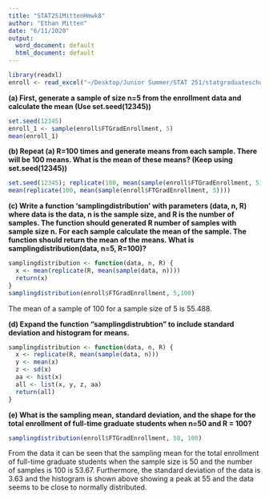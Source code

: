 ```yaml
---
title: "STAT251MittenHmwk8"
author: "Ethan Mitten"
date: "6/11/2020"
output:
  word_document: default
  html_document: default
---
```


```r
library(readxl)
enroll <- read_excel("~/Desktop/Junior Summer/STAT 251/statgraduateschool.xlsx")
```


**(a)	First, generate a sample of size n=5 from the enrollment data and calculate the mean (Use set.seed(12345))**
```r
set.seed(12345)
enroll_1 <- sample(enroll$FTGradEnrollment, 5)
mean(enroll_1)
```


**(b)	Repeat (a) R=100 times and generate means from each sample. There will be 100 means. What is the mean of these means? (Keep using set.seed(12345))**
```r
set.seed(12345); replicate(100, mean(sample(enroll$FTGradEnrollment, 5)))
mean(replicate(100, mean(sample(enroll$FTGradEnrollment, 5))))
```

**(c)	Write a function ‘samplingdistribution’ with parameters (data, n, R) where data is the data, n is the sample size, and R is the number of samples. The function should generated R number of samples with sample size n. For each sample calculate the mean of the sample. The function should return the mean of the means. What is samplingdistribution(data, n=5, R=100)?**
```r
samplingdistribution <- function(data, n, R) {
  x <- mean(replicate(R, mean(sample(data, n))))
  return(x)
}
samplingdistribution(enroll$FTGradEnrollment, 5,100)
```
The mean of a sample of 100 for a sample size of 5 is 55.488.


**(d)	Expand the function “samplingdistrubtion” to include standard deviation and histogram for means.**
```r
samplingdistribution <- function(data, n, R) {
  x <- replicate(R, mean(sample(data, n)))
  y <- mean(x)
  z <- sd(x)
  aa <- hist(x)
  all <- list(x, y, z, aa)
  return(all)
}
```


**(e)	What is the sampling mean, standard deviation, and the shape for the total enrollment of full-time graduate students when n=50 and R = 100?**
```r
samplingdistribution(enroll$FTGradEnrollment, 50, 100)
```

From the data it can be seen that the sampling mean for the total enrollment of full-time graduate students when the sample size is 50 and the number of samples is 100 is 53.67. Furthermore, the standard deviation of the data is 3.63 and the histogram is shown above showing a peak at 55 and the data seems to be close to normally distributed.





